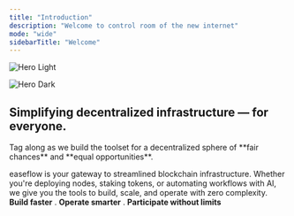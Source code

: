 ```yaml
---
title: "Introduction"
description: "Welcome to control room of the new internet"
mode: "wide"
sidebarTitle: "Welcome"
---
```


<img
  className="block dark:hidden"
  src="/images/easeflow-introduction.png"
  alt="Hero Light"
/>

<img
  className="hidden dark:block"
  src="/images/easeflow-introduction.png"
  alt="Hero Dark"
/>

## Simplifying decentralized infrastructure — for everyone.
<Tip>
Tag along as we build the toolset for a decentralized sphere of **fair chances** and **equal opportunities**.
</Tip>

easeflow is your gateway to streamlined blockchain infrastructure. Whether you're deploying nodes, staking tokens, or automating workflows with AI, we give you the tools to build, scale, and operate with zero complexity. **Build faster** . **Operate smarter** . **Participate without limits**

